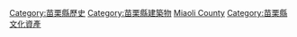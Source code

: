 [[Category:苗栗縣歷史|Category:苗栗縣歷史]]
[[Category:苗栗縣建築物|Category:苗栗縣建築物]]
[[Category:台灣各地古蹟|Miaoli County]]
[[Category:苗栗縣文化資產|Category:苗栗縣文化資產]]